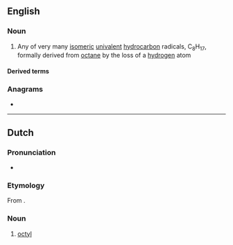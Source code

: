 ==English==

===Noun===
{{en-noun}}

# {{lb|en|organic chemistry}} Any of very many [[isomeric]] [[univalent]] [[hydrocarbon]] radicals, C<sub>8</sub>H<sub>17</sub>, formally derived from [[octane]] by the loss of a [[hydrogen]] atom

====Derived terms====
{{der2|lang=en
|octylisothiazolinone
|octylglucoside
|octyl gallate
|perfluorooctyl
|octylamine
|octylic
|dioctyl
|isooctyl
|cyclooctyl
|tetraoctyl}}

===Anagrams===
* {{anagrams|en|cytol}}

----

==Dutch==

===Pronunciation===
* {{IPA|lang=nl|/ɔkˈtil/}}
{{hyphenation|oc|tyl|lang=nl}}

===Etymology===
From {{confix|nl|oct|yl}}.

===Noun===
{{nl-noun|n|-|-}}

# {{lb|nl|organic chemistry}} [[#English|octyl]]